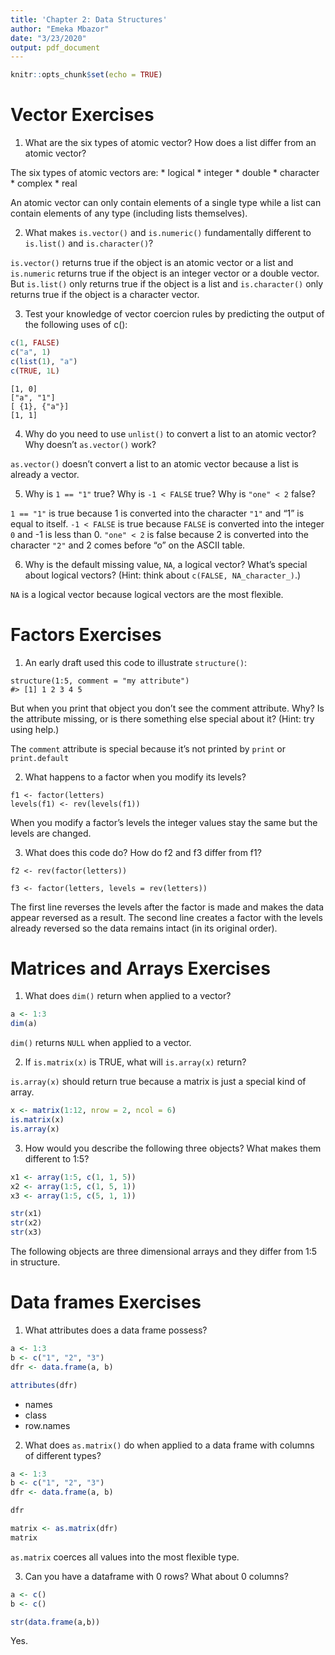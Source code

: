 ```yaml
---
title: 'Chapter 2: Data Structures'
author: "Emeka Mbazor"
date: "3/23/2020"
output: pdf_document
---
```


```r
knitr::opts_chunk$set(echo = TRUE)
```

# Vector Exercises

1. What are the six types of atomic vector? How does a list differ from an atomic vector?

The six types of atomic vectors are:
  * logical
  * integer
  * double
  * character
  * complex
  * real
  
An atomic vector can only contain elements of a single type while a list can contain elements of any type (including lists themselves).

2. What makes `is.vector()` and `is.numeric()` fundamentally different to `is.list()` and `is.character()`?

`is.vector()` returns true if the object is an atomic vector or a list and `is.numeric` returns true if the object is an integer vector or a double vector. But `is.list()` only returns true if the object is a list and `is.character()` only returns true if the object is a character vector.

3. Test your knowledge of vector coercion rules by predicting the output of the following uses of c():

```r
c(1, FALSE)
c("a", 1)
c(list(1), "a")
c(TRUE, 1L)
```

```
[1, 0]
["a", "1"]
[ {1}, {"a"}]
[1, 1]
```

4. Why do you need to use `unlist()` to convert a list to an atomic vector? Why doesn’t `as.vector()` work?

`as.vector()` doesn't convert a list to an atomic vector because a list is already a vector. 

5. Why is `1 == "1"` true? Why is `-1 < FALSE` true? Why is `"one" < 2` false?

`1 == "1"` is true because 1 is converted into the character `"1"` and "1" is equal to itself. `-1 < FALSE` is true because `FALSE` is converted into the integer `0` and -1 is less than 0. `"one" < 2` is false because 2 is converted into the character `"2"` and 2 comes before "o" on the ASCII table.

6. Why is the default missing value, `NA`, a logical vector? What’s special about logical vectors? (Hint: think about `c(FALSE, NA_character_)`.)

`NA` is a logical vector because logical vectors are the most flexible. 

# Factors Exercises

1. An early draft used this code to illustrate `structure()`: 

```
structure(1:5, comment = "my attribute")
#> [1] 1 2 3 4 5
```

But when you print that object you don’t see the comment attribute. Why? Is the attribute missing, or is there something else special about it? (Hint: try using help.)

The `comment` attribute is special because it's not printed by `print` or `print.default`

2. What happens to a factor when you modify its levels?

```
f1 <- factor(letters)
levels(f1) <- rev(levels(f1))
```

When you modify a factor's levels the integer values stay the same but the levels are changed.

3. What does this code do? How do f2 and f3 differ from f1?

```
f2 <- rev(factor(letters))

f3 <- factor(letters, levels = rev(letters))
```

The first line reverses the levels after the factor is made and makes the data appear reversed as a result. The second line creates a factor with the levels already reversed so the data remains intact (in its original order). 

# Matrices and Arrays Exercises

1. What does `dim()` return when applied to a vector?

```r
a <- 1:3
dim(a)
```

`dim()` returns `NULL` when applied to a vector.

2. If `is.matrix(x)` is TRUE, what will `is.array(x)` return?

`is.array(x)` should return true because a matrix is just a special kind of array. 

```r
x <- matrix(1:12, nrow = 2, ncol = 6)
is.matrix(x)
is.array(x)
```

3. How would you describe the following three objects? What makes them different to 1:5?

```r
x1 <- array(1:5, c(1, 1, 5))
x2 <- array(1:5, c(1, 5, 1))
x3 <- array(1:5, c(5, 1, 1))

str(x1)
str(x2)
str(x3)
```

The following objects are three dimensional arrays and they differ from 1:5 in structure.

# Data frames Exercises

1. What attributes does a data frame possess?

```r
a <- 1:3
b <- c("1", "2", "3")
dfr <- data.frame(a, b)

attributes(dfr)
```


* names
* class
* row.names

2. What does `as.matrix()` do when applied to a data frame with columns of different types?

```r
a <- 1:3
b <- c("1", "2", "3")
dfr <- data.frame(a, b)

dfr

matrix <- as.matrix(dfr)
matrix
```

`as.matrix` coerces all values into the most flexible type.

3. Can you have a dataframe with 0 rows? What about 0 columns?

```r
a <- c()
b <- c()

str(data.frame(a,b))
```

Yes.


